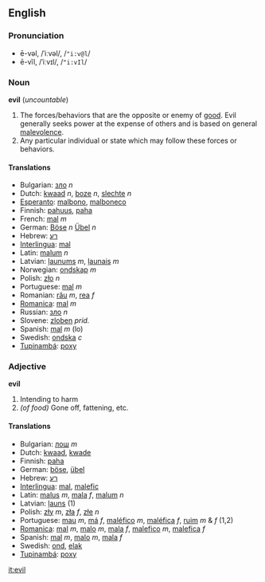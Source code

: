==English==
===Pronunciation===
*ē-vəl, /ˈiːvəl/, /<tt>"i:v@l</tt>/
*ē-vĭl, /ˈiːvɪl/, /<tt>"i:vIl</tt>/

===Noun===
'''evil''' (''uncountable'')

#The forces/behaviors that are the opposite or enemy of [[good]].  Evil generally seeks power at the expense of others and is based on general [[malevolence]].
#Any particular individual or state which may follow these forces or behaviors.

====Translations====
*Bulgarian: [[зло]] ''n''
*Dutch: [[kwaad]] ''n'', [[boze]] ''n'', [[slechte]] ''n''
*[[Esperanto]]: [[malbono]], [[malboneco]]
*Finnish: [[pahuus]], [[paha]]
*French: [[mal]] ''m''
*German: [[Böse]] ''n'' [[Übel]] ''n''
*Hebrew: [[רע]]
*[[Interlingua]]: [[mal]]
*Latin: [[malum]] ''n''
*Latvian: [[ļaunums]] ''m'', [[ļaunais]] ''m''
*Norwegian: [[ondskap]] ''m''
*Polish: [[zło]] ''n''
*Portuguese: [[mal]] ''m''
*Romanian: [[rău]] ''m'', [[rea]] ''f''
*[[Romanica]]: [[mal]] ''m''
*Russian: [[зло]] ''n''
*Slovene: [[zloben]] ''prid.''
*Spanish: [[mal]] ''m'' (lo)
*Swedish: [[ondska]] ''c''
*[[Tupinambá]]: [[poxy]]

===Adjective===
'''evil'''

#Intending to harm
#''(of food)'' Gone off, fattening, etc.

====Translations====
*Bulgarian: [[лош]] ''m''
*Dutch: [[kwaad]], [[kwade]]
*Finnish: [[paha]]
*German: [[böse]], [[übel]]
*Hebrew: [[רע]]
*[[Interlingua]]: [[mal]], [[malefic]]
*Latin: [[malus]] ''m'', [[mala]] ''f'', [[malum]] ''n''
*Latvian: [[ļauns]] (1)
*Polish: [[zły]] ''m'', [[zła]] ''f'', [[złe]] ''n''
*Portuguese: [[mau]] ''m'', [[má]] ''f'', [[maléfico]] ''m'', [[maléfica]] ''f'', [[ruim]] ''m'' & ''f'' (1,2)
*[[Romanica]]: [[mal]] ''m'', [[malo]] ''m'', [[mala]] ''f'', [[malefico]] ''m'', [[malefica]] ''f''
*Spanish: [[mal]] ''m'', [[malo]] ''m'', [[mala]] ''f''
*Swedish: [[ond]], [[elak]]
*[[Tupinambá]]: [[poxy]]

[[it:evil]]
